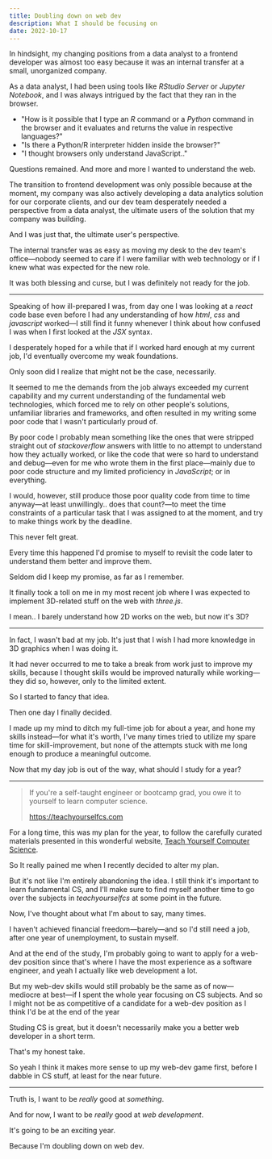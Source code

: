 ```yaml
---
title: Doubling down on web dev
description: What I should be focusing on
date: 2022-10-17
---
```


In hindsight, my changing positions from a data analyst to a frontend developer was almost too easy because it was an internal transfer at a small, unorganized company.

As a data analyst, I had been using tools like _RStudio Server_ or _Jupyter Notebook_, and I was always intrigued by the fact that they ran in the browser.

- "How is it possible that I type an _R_ command or a _Python_ command in the browser and it evaluates and returns the value in respective languages?"
- "Is there a Python/R interpreter hidden inside the browser?"
- "I thought browsers only understand JavaScript.."

Questions remained. And more and more I wanted to understand the web.

The transition to frontend development was only possible because at the moment, my company was also actively developing a data analytics solution for our corporate clients, and our dev team desperately needed a perspective from a data analyst, the ultimate users of the solution that my company was building.

And I was just that, the ultimate user's perspective.

The internal transfer was as easy as moving my desk to the dev team's office&mdash;nobody seemed to care if I were familiar with web technology or if I knew what was expected for the new role.

It was both blessing and curse, but I was definitely not ready for the job.

---

Speaking of how ill-prepared I was, from day one I was looking at a _react_ code base even before I had any understanding of how _html_, _css_ and _javascript_ worked&mdash;I still find it funny whenever I think about how confused I was when I first looked at the _JSX_ syntax.

I desperately hoped for a while that if I worked hard enough at my current job, I'd eventually overcome my weak foundations.

Only soon did I realize that might not be the case, necessarily.

It seemed to me the demands from the job always exceeded my current capability and my current understanding of the fundamental web technologies, which forced me to rely on other people's solutions, unfamiliar libraries and frameworks, and often resulted in my writing some poor code that I wasn't particularly proud of.

By poor code I probably mean something like the ones that were stripped straight out of _stackoverflow_ answers with little to no attempt to understand how they actually worked, or like the code that were so hard to understand and debug&mdash;even for me who wrote them in the first place&mdash;mainly due to poor code structure and my limited proficiency in _JavaScript_; or in everything.

I would, however, still produce those poor quality code from time to time anyway&mdash;at least unwillingly.. does that count?&mdash;to meet the time constraints of a particular task that I was assigned to at the moment, and try to make things work by the deadline.

This never felt great.

Every time this happened I'd promise to myself to revisit the code later to understand them better and improve them.

Seldom did I keep my promise, as far as I remember.

It finally took a toll on me in my most recent job where I was expected to implement 3D-related stuff on the web with _three.js_.

I mean.. I barely understand how 2D works on the web, but now it's 3D?

---

In fact, I wasn't bad at my job. It's just that I wish I had more knowledge in 3D graphics when I was doing it.

It had never occurred to me to take a break from work just to improve my skills, because I thought skills would be improved naturally while working&mdash;they did so, however, only to the limited extent.

So I started to fancy that idea.

Then one day I finally decided.

I made up my mind to ditch my full-time job for about a year, and hone my skills instead&mdash;for what it's worth, I've many times tried to utilize my spare time for skill-improvement, but none of the attempts stuck with me long enough to produce a meaningful outcome.

Now that my day job is out of the way, what should I study for a year?

---

> If you're a self-taught engineer or bootcamp grad, you owe it to yourself to learn computer science.
>
> https://teachyourselfcs.com

For a long time, this was my plan for the year, to follow the carefully curated materials presented in this wonderful website, [Teach Yourself Computer Science](https://teachyourselfcs.com).

So It really pained me when I recently decided to alter my plan.

But it's not like I'm entirely abandoning the idea. I still think it's important to learn fundamental CS, and I'll make sure to find myself another time to go over the subjects in _teachyourselfcs_ at some point in the future.

Now, I've thought about what I'm about to say, many times.

I haven't achieved financial freedom&mdash;barely&mdash;and so I'd still need a job, after one year of unemployment, to sustain myself.

And at the end of the study, I'm probably going to want to apply for a web-dev position since that's where I have the most experience as a software engineer, and yeah I actually like web development a lot.

But my web-dev skills would still probably be the same as of now&mdash;mediocre at best&mdash;if I spent the whole year focusing on CS subjects.
And so I might not be as competitive of a candidate for a web-dev position as I think I'd be at the end of the year

Studing CS is great, but it doesn't necessarily make you a better web developer in a short term.

That's my honest take.

So yeah I think it makes more sense to up my web-dev game first, before I dabble in CS stuff, at least for the near future.

---

Truth is, I want to be _really_ good at _something_.

And for now, I want to be _really_ good at _web development_.

It's going to be an exciting year.

Because I'm doubling down on web dev.
